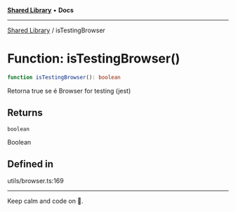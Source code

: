 
<Meta title="Libs/Shared/functions/isTestingBrowser" />



[**Shared Library**](/?path=/docs/libs-shared-overview--page) • **Docs**

***

[Shared Library](/?path=/docs/libs-shared-overview--page) / isTestingBrowser

# Function: isTestingBrowser()

```ts
function isTestingBrowser(): boolean
```

Retorna true se é Browser for testing (jest)

## Returns

`boolean`

Boolean

## Defined in

utils/browser.ts:169


***

Keep calm and code on 🤘.